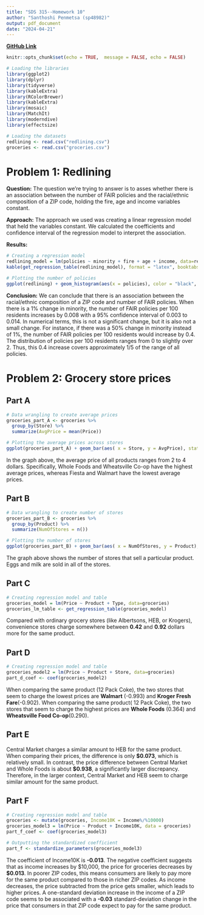 ```yaml
---
title: "SDS 315--Homework 10"
author: "Santhoshi Penmetsa (sp48982)"
output: pdf_document
date: "2024-04-21"
---
```


**[GitHub Link](https://github.com/santhoshipen/SDS315)**

```r
knitr::opts_chunk$set(echo = TRUE,  message = FALSE, echo = FALSE)
```

```r
# Loading the libraries 
library(ggplot2)
library(dplyr)
library(tidyverse)
library(kableExtra)
library(RColorBrewer)
library(kableExtra)
library(mosaic)
library(MatchIt)
library(moderndive)
library(effectsize)
```

```r
# Loading the datasets
redlining <- read.csv("redlining.csv")
groceries <- read.csv("groceries.csv")
```

# **Problem 1: Redlining**

**Question:** The question we're trying to answer is to asses whether there is an association between the number of FAIR policies and the racial/ethnic composition of a ZIP code, holding the fire, age and income variables constant. 


**Approach:** The approach we used was creating a linear regression model that held the variables constant. We calculated the coefficients and confidence interval of the regression model to interpret the association. 


**Results:** 
```r
# Creating a regression model 
redlining_model = lm(policies ~ minority + fire + age + income, data=redlining) 
kable(get_regression_table(redlining_model), format = "latex", booktabs = TRUE, caption = "Redlining Regression Table") %>% kable_styling(bootstrap_options = c("striped", "hold_position"), latex_options = c("striped", "hold_position"))

# Plotting the number of policies 
ggplot(redlining) + geom_histogram(aes(x = policies), color = "black", fill = "hotpink") + labs(title = "Distribution of Policies", x = "Policies", y = "Count")
```

**Conclusion:** We can conclude that there is an association between the racial/ethnic composition of a ZIP code and number of FAIR policies. When there is a 1% change in minority, the number of FAIR policies per 100 residents increases by 0.008 with a 95% confidence interval of 0.003 to 0.014. In numerical terms, this is not a significant change, but it is also not a small change. For instance, if there was a 50% change in minority instead of 1%, the number of FAIR policies per 100 residents would increase by 0.4. The distribution of policies per 100 residents ranges from 0 to slightly over 2. Thus, this 0.4 increase covers approximately 1/5 of the range of all policies. 

# **Problem 2: Grocery store prices**

## **Part A** 

```r
# Data wrangling to create average prices
groceries_part_A <- groceries %>%
  group_by(Store) %>%
  summarize(AvgPrice = mean(Price))

# Plotting the average prices across stores 
ggplot(groceries_part_A) + geom_bar(aes( x = Store, y = AvgPrice), stat = "identity", color = "black", fill = "hotpink") + labs(title = "Distribution of Average Prices Across Stores", x = "Stores", y = "Average Price") + coord_flip() + theme_minimal() +  theme(text = element_text(family = "serif", size = 12, face = "bold"))
```

In the graph above, the average price of all products ranges from 2 to 4 dollars. Specifically, Whole Foods and Wheatsville Co-op have the highest average prices, whereas Fiesta and Walmart have the lowest average prices.

## **Part B** 

```r
# Data wrangling to create number of stores 
groceries_part_B <- groceries %>%
  group_by(Product) %>%
  summarize(NumOfStores = n())

# Plotting the number of stores 
ggplot(groceries_part_B) + geom_bar(aes( x = NumOfStores, y = Product), stat = "identity", color = "black", fill = "hotpink") + labs(title = "Distribution of Number of Stores Selling a Product", x = "Number of Stores", y = "Product") + theme_minimal() +  theme(text = element_text(family = "serif"))
```

The graph above shows the number of stores that sell a particular product. Eggs and milk are sold in all of the stores.

## **Part C** 

```r
# Creating regression model and table 
groceries_model = lm(Price ~ Product + Type, data=groceries) 
groceries_lm_table <- get_regression_table(groceries_model)
```

Compared with ordinary grocery stores (like Albertsons, HEB, or Krogers), convenience stores charge somewhere between
**0.42** and **0.92** dollars more for the same product.

## **Part D**

```r
# Creating regression model and table 
groceries_model2 = lm(Price ~ Product + Store, data=groceries) 
part_d_coef <- coef(groceries_model2)
```

When comparing the same product (12 Pack Coke), the two stores that seem to charge the lowest prices are **Walmart** (-0.993) and **Kroger Fresh Fare**(-0.902). When comparing the same product( 12 Pack Coke), the two stores that seem to charge the highest prices are **Whole Foods** (0.364) and **Wheatsville Food Co-op**(0.290).  

## **Part E**

Central Market charges a similar amount to HEB for the same product. When comparing their prices, the difference is only **$0.073**, which is relatively small. In contrast, the price difference between Central Market and Whole Foods is about **$0.938**, a significantly larger discrepancy. Therefore, in the larger context, Central Market and HEB seem to charge similar amount for the same product. 

## **Part F** 

```r
# Creating regression model and table 
groceries <- mutate(groceries, Income10K = Income%/%10000)
groceries_model3 = lm(Price ~ Product + Income10K, data = groceries)
part_f_coef <- coef(groceries_model3)

# Outputting the standardized coefficient
part_f <- standardize_parameters(groceries_model3)
```

The coefficient of Income10K is **-0.013**. The negative coefficient suggests that as income increases by $10,000, the price for groceries decreases by **$0.013**. In poorer ZIP codes, this means consumers are likely to pay more for the same product compared to those in richer ZIP codes. As income decreases, the price subtracted from the price gets smaller, which leads to higher prices. A one-standard deviation increase in the income of a ZIP code seems to be associated with a **-0.03** standard-deviation change in the price that consumers in that ZIP code expect to pay for the same product. 
